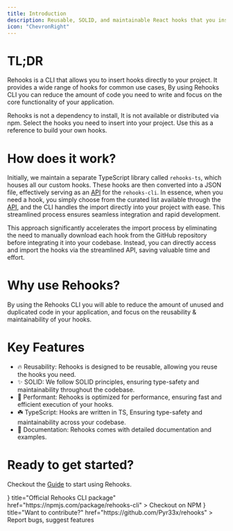 ```yaml
---
title: Introduction
description: Reusable, SOLID, and maintainable React hooks that you insert directly into your project.
icon: "ChevronRight"
---
```



# TL;DR

Rehooks is a CLI that allows you to insert hooks directly to your project. It provides a wide range of hooks for common use cases, By using Rehooks CLI you can reduce the amount of code you need to write and focus on the core functionality of your application.

<Callout type="warn">
  Rehooks is not a dependency to install, It is not available or distributed via
  npm. Select the hooks you need to insert into your project. Use this as a
  reference to build your own hooks.
</Callout>

# How does it work?

Initially, we maintain a separate TypeScript library called `rehooks-ts`, which houses all our custom hooks. These hooks are then converted into a JSON file, effectively serving as an [API](/docs/api#limitations) for the `rehooks-cli`. In essence, when you need a hook, you simply choose from the curated list available through the [API](/docs/api#limitations), and the CLI handles the import directly into your project with ease. This streamlined process ensures seamless integration and rapid development.

<Callout type="info">
  This approach significantly accelerates the import process by eliminating the
  need to manually download each hook from the GitHub repository before
  integrating it into your codebase. Instead, you can directly access and import
  the hooks via the streamlined API, saving valuable time and effort.
</Callout>

# Why use Rehooks?

By using the Rehooks CLI you will able to reduce the amount of unused and duplicated code in your application, and focus on the reusability & maintainability of your hooks.

# Key Features

- 🔥 Reusability: Rehooks is designed to be reusable, allowing you reuse the hooks you need.
- ✨ SOLID: We follow SOLID principles, ensuring type-safety and maintainability throughout the codebase.
- 🚀 Performant: Rehooks is optimized for performance, ensuring fast and efficient execution of your hooks.
- ☘️ TypeScript: Hooks are written in TS, Ensuring type-safety and maintainability across your codebase.
- 📝 Documentation: Rehooks comes with detailed documentation and examples.

# Ready to get started?

Checkout the [Guide](/docs/guide) to start using Rehooks.

<Cards>
  <Card
    icon={<PackageIcon />}
    title="Official Rehooks CLI package"
    href="https://npmjs.com/package/rehooks-cli"
  >
    Checkout on NPM
  </Card>
  <Card
    icon={<GithubIcon />}
    title="Want to contribute?"
    href="https://github.com/Pyr33x/rehooks"
  >
    Report bugs, suggest features
  </Card>
</Cards>

